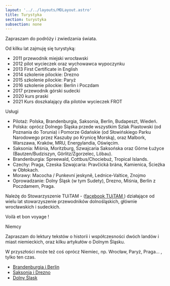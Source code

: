 ```yaml
---
layout: '../../layouts/MDLayout.astro'
title: Turystyka
section: turystyka
subsection: none
---
```


Zapraszam do podróży i zwiedzania świata.
    
Od kilku lat zajmuję się turystyką:
    
 - 2011 przewodnik miejski wrocławski
 - 2012 pilot wycieczek oraz wychowawca wypoczynku
 - 2013 First Certificate in English
 - 2014 szkolenie pilockie: Drezno
 - 2015 szkolenie pilockie: Paryż
 - 2016 szkolenie pilockie: Berlin i Poczdam
 - 2017 przewodnik górski sudecki
 - 2020 kurs praski
 - 2021 Kurs doszkalający dla pilotów wycieczek FROT

Usługi

 - Pilotaż: Polska, Brandenburgia, Saksonia, Berlin, Budapeszt, Wiedeń.
 - Polska: oprócz Dolnego Śląska przede wszystkim Szlak Piastowski (od Poznania do Torunia) i Pomorze Gdańskie (od Słowińskiego Parku Narodowego przez Kaszuby po Krynicę Morską), oraz Malbork, Warszawa, Kraków, MRU, Energylandia, Oświęcim.
 - Saksonia: Miśnia, Moritzburg, Szwajcaria Saksońska oraz Górne Łużyce (Bautzen/Budziszyn, Görlitz/Zgorzelec, Löbau).
 - Brandenburgia: Spreewald, Cottbus/Chociebuż, Tropical Islands.
 - Czechy: Praga, Czeska Szwajcaria: Pravčická brána, Kamienica, Ścieżka w Obłokach.
 - Morawy: Macocha / Punkevní jeskyně, Lednice-Valtice, Znojmo 
 - Oprowadzanie: Dolny Śląsk (w tym Sudety), Drezno, Miśnia, Berlin z Poczdamem, Praga.


Należę do Stowarzyszenie TUiTAM - ([facebook TUiTAM ](https://www.facebook.com/stowarzyszenieTUiTAM)) działające od wielu lat stowarzyszenie przewodników dolnośląskich, głównie wrocławskich i sudeckich.

Voilà et bon voyage !
    
Niemcy

Zapraszam do lektury tekstów o historii i współczesności dwóch landów i miast niemieckich, oraz kilku artykułów o Dolnym Śląsku.
    
W przyszłości może też coś oprócz Niemiec, np. Wrocław, Paryż, Praga... , tylko ten czas.

- [Brandenburgia i Berlin](/turystyka/brandenburgia)
- [Saksonia i Drezno](/turystyka/saksonia)
- [Dolny Śląsk](/turystyka/dolny_slask)

